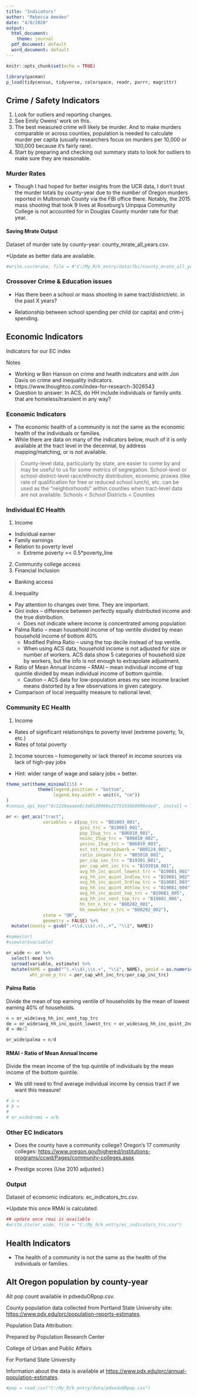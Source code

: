 ---
title: "Indicators"
author: "Rebecca Amodeo"
date: "4/8/2020"
output:
  html_document:
    theme: journal
  pdf_document: default
  word_document: default
---
```{r setup, include=FALSE}
knitr::opts_chunk$set(echo = TRUE)
```

```{r packages, include = FALSE}
library(pacman)
p_load(tidycensus, tidyverse, colorspace, readr, purrr, magrittr)
```

## Crime / Safety Indicators

1. Look for outliers and reporting changes.
2. See Emily Owens' work on this. 
3. The best measured crime will likely be murder. And to make murders comparable or across counties, population is needed to calculate murder per capita (usually researchers focus on murders per 10,000 or 100,000 because it's fairly rare).
4. Start by preparing and checking out summary stats to look for outliers to make sure they are reasonable.


### Murder Rates
* Though I had hoped for better insights from the UCR data, I don't trust the murder totals by county-year due to the number of Oregon murders reported in Multnomah County via the FBI office there. Notably, the 2015 mass shooting that took 9 lives at Roseburg's Umpqua Community College is not accounted for in Douglas County murder rate for that year.

#### Saving Mrate Output
Dataset of murder rate by county-year: county_mrate_all_years.csv.

*Update as better data are available.
```{r save output, include =FALSE}
#write.csv(mrate, file = #"C:/My_R/k_entry/data/fbi/county_mrate_all_years.csv")
```


### Crossover Crime & Education issues

* Has there been a school or mass shooting in same tract/district/etc. in the past X years?

* Relationship between school spending per child (or capita) and crim-j spending.



## Economic Indicators
Indicators for our EC index


Notes

*	Working w Ben Hanson on crime and health indicators and with Jon Davis on crime and inequality indicators.
* https://www.thoughtco.com/index-for-research-3026543
* Question to answer: In ACS, do HH include individuals or family units that are homeless/transient in any way?

### Economic Indicators

* The economic health of a community is not the same as the economic health of the individuals or families.
* While there are data on many of the indicators below, much of it is only available at the tract level in the decennial, by address mapping/matching, or is not available.


>County-level data, particularly by state, are easier to come by and may be useful to us for some metrics of segregation. School-level or school-district-level race/ethnicity distribution, economic proxies (like rate of qualification for free or reduced school lunch), etc. can be used as the “neighborhoods” within counties when tract-level data are not available.    Schools < School Districts < Counties



### Individual EC Health
1.	Income
  +	Individual earner
  +	Family earnings
  +	Relation to poverty level
    +	Extreme poverty =< 0.5*poverty_line
2.	Community college access
3.	Financial Inclusion
  +	Banking access
4.	Inequality
  +	Pay attention to changes over time. They are important.
  +	Gini index – difference between perfectly equally distributed income and the true distribution.
    +	Does not indicate where income is concentrated among population
  +	Palma Ratio – mean household income of top ventile divided by mean household income of bottom 40%
    +	Modified Palma Ratio – using the top decile instead of top ventile.
    +	When using ACS data, household income is not adjusted for size or number of workers. ACS data show 5 categories of household size by workers, but the info is not enough to extrapolate adjustment.
  +	Ratio of Mean Annual Income – RMAI – mean individual income of top quintile divided by mean individual income of bottom quintile.
    +	Caution – ACS data for low-population areas my see income bracket means distorted by a few observations in given category.
  +	Comparison of local inequality measure to national level.


### Community EC Health
1.	Income
  +	Rates of significant relationships to poverty level (extreme poverty, 1x, etc.)
  +	Rates of total poverty
2.	Income sources – homogeneity or lack thereof in income sources via lack of high-pay jobs
  +	Hint: wider range of wage and salary jobs = better.



```{r data pull acs 2017, include = FALSE}
theme_set(theme_minimal(15) +
            theme(legend.position = "bottom",
                  legend.key.width = unit(4, "cm"))
)
#census_api_key("6c1238eaaee8c3a0130968e22751936b8096eded", install = TRUE)

or <- get_acs("tract",
              variables = c(pop_trc = "B01003_001",
                            gini_trc = "B19083_001",
                            pop_15up_trc = "B06010_001",
                            noinc_15up_trc = "B06010_002",
                            yesinc_15up_trc = "B06010_003",
                            est_tot_transp2work = "B08124_001",
                            ratio_incpov_trc = "B05010_001",
                            per_cap_inc_trc = "B19301_001",
                            per_cap_wht_inc_trc = "B19301A_001",
                            avg_hh_inc_quint_lowest_trc = "B19081_001",
                            avg_hh_inc_quint_2ndlow_trc = "B19081_002",
                            avg_hh_inc_quint_3rdlow_trc = "B19081_003",
                            avg_hh_inc_quint_4thlow_trc = "B19081_004",
                            avg_hh_inc_quint_top_trc = "B19081_005",
                            avg_hh_inc_vent_top_trc = "B19081_006",
                            hh_tot_n_trc = "B08202_001",
                            hh_noworker_n_trc = "B08202_002"),
              state = "OR",
              geometry = FALSE) %>% 
  mutate(county = gsub(".+\\d,\\s(.+),.+", "\\1", NAME))

#names(or)
#view(or$variable)

or_wide <- or %>% 
  select(-moe) %>% 
  spread(variable, estimate) %>%
  mutate(NAME = gsub("^(.+\\d),\\s.+", "\\1", NAME), geoid = as.numeric(GEOID),
         wht_prem_p_trc = per_cap_wht_inc_trc/per_cap_inc_trc)
```



#### Palma Ratio 
Divide the mean of top earning ventile of households by the mean of lowest earning 40% of households.
```{r data manipulation palma ratio , echo = FALSE}
n = or_wide$avg_hh_inc_vent_top_trc
de = or_wide$avg_hh_inc_quint_lowest_trc + or_wide$avg_hh_inc_quint_2ndlow_trc
d = de/2

or_wide$palma = n/d
```



#### RMAI - Ratio of Mean Annual Income
Divide the mean income of the top quintile of individuals by the mean income of the bottom quintile.

* We still need to find average individual income by census tract if we want this measure!
```{r (rami), echo = FALSE}
# a = 
# b = 
# 
# or_wide$rami = a/b
```


### Other EC Indicators
* Does the county have a community college?
Oregon's 17 community colleges: <https://www.oregon.gov/highered/institutions-programs/ccwd/Pages/community-colleges.aspx>

* Prestige scores (Use 2010 adjusted.)



### Output
Dataset of ecomomic indicators: ec_indicators_trc.csv.

*Update this once RMAI is calculated.
```{r output ec, include = FALSE}
## update once rmai is available
#write.csv(or_wide, file = "C:/My_R/k_entry/ec_indicators_trc.csv")
```


## Health Indicators

* The health of a community is not the same as the health of the individuals or families.





## Alt Oregon population by county-year
Alt pop count available in pdxeduORpop.csv.

County population data collected from Portland State University site: <https://www.pdx.edu/prc/population-reports-estimates>.

Population Data Attribution:

Prepared by Population Research Center

College of Urban and Public Affairs

For Portland State University

Information about the data is available at <https://www.pdx.edu/prc/annual-population-estimates>.

```{r data OR pop, include =FALSE}
#pop = read_csv("C:/My_R/k_entry/data/pdxeduORpop.csv")
```

